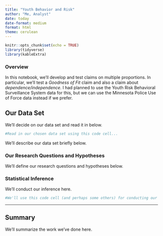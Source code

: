 ```yaml
---
title: "Youth Behavior and Risk"
author: "Me, Analyst"
date: today
date-format: medium
format: html
theme: cerulean
---
```


```r
knitr::opts_chunk$set(echo = TRUE)
library(tidyverse)
library(kableExtra)
```

### Overview

In this notebook, we'll develop and test claims on multiple proportions. In particular, we'll test a *Goodness of Fit* claim and also a claim about *dependence/independence*. I had planned to use the Youth Risk Behavioral Surveillance System data for this, but we can use the Minnesota Police Use of Force data instead if we prefer.

## Our Data Set

We'll decide on our data set and read it in below.

```r
#Read in our chosen data set using this code cell...

```

We'll describe our data set briefly below.

### Our Research Questions and Hypotheses

We'll define our research questions and hypotheses below.

### Statistical Inference

We'll conduct our inference here.

```r
#We'll use this code cell (and perhaps some others) for conducting our analysis and making inference...
```

***

## Summary

We'll summarize the work we've done here.